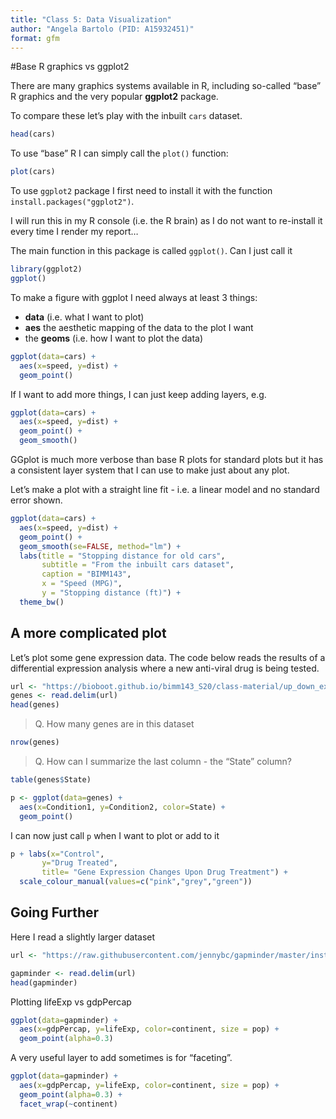 ```yaml
---
title: "Class 5: Data Visualization"
author: "Angela Bartolo (PID: A15932451)"
format: gfm
---
```


#Base R graphics vs ggplot2

There are many graphics systems available in R, including so-called "base" R graphics and the very popular **ggplot2** package.

To compare these let's play with the inbuilt `cars` dataset.

```r
head(cars)
```

To use "base" R I can simply call the `plot()` function:

```r
plot(cars)
```

To use `ggplot2` package I first need to install it with the function `install.packages("ggplot2")`.

I will run this in my R console (i.e. the R brain) as I do not want to re-install it every time I render my report...

The main function in this package is called `ggplot()`. Can I just call it

```r
library(ggplot2)
ggplot()
```

To make a figure with ggplot I need always at least 3 things:

-   **data** (i.e. what I want to plot)
-   **aes** the aesthetic mapping of the data to the plot I want
-   the **geoms** (i.e. how I want to plot the data)

```r
ggplot(data=cars) + 
  aes(x=speed, y=dist) +
  geom_point()
```

If I want to add more things, I can just keep adding layers, e.g.

```r
ggplot(data=cars) + 
  aes(x=speed, y=dist) +
  geom_point() +
  geom_smooth()
```

GGplot is much more verbose than base R plots for standard plots but it has a consistent layer system that I can use to make just about any plot. 

Let's make a plot with a straight line fit - i.e. a linear model and no standard error shown. 


```r
ggplot(data=cars) + 
  aes(x=speed, y=dist) +
  geom_point() +
  geom_smooth(se=FALSE, method="lm") +
  labs(title = "Stopping distance for old cars", 
       subtitle = "From the inbuilt cars dataset",
       caption = "BIMM143", 
       x = "Speed (MPG)",
       y = "Stopping distance (ft)") +
  theme_bw()

```

## A more complicated plot

Let's plot some gene expression data.
The code below reads the results of a differential expression analysis where a new anti-viral drug is being tested.

```r
url <- "https://bioboot.github.io/bimm143_S20/class-material/up_down_expression.txt"
genes <- read.delim(url)
head(genes)
```

> Q. How many genes are in this dataset

```r
nrow(genes)
```

> Q. How can I summarize the last column - the "State" column?

```r
table(genes$State)
```

```r
p <- ggplot(data=genes) +
  aes(x=Condition1, y=Condition2, color=State) +
  geom_point()
```

I can now just call `p` when I want to plot or add to it

```r
p + labs(x="Control", 
       y="Drug Treated",
       title= "Gene Expression Changes Upon Drug Treatment") + 
  scale_colour_manual(values=c("pink","grey","green"))
```


## Going Further

Here I read a slightly larger dataset
```r
url <- "https://raw.githubusercontent.com/jennybc/gapminder/master/inst/extdata/gapminder.tsv"

gapminder <- read.delim(url)
head(gapminder)
```
Plotting lifeExp vs gdpPercap

```r
ggplot(data=gapminder) +
  aes(x=gdpPercap, y=lifeExp, color=continent, size = pop) +
  geom_point(alpha=0.3)
```

A very useful layer to add sometimes is for "faceting". 

```r
ggplot(data=gapminder) +
  aes(x=gdpPercap, y=lifeExp, color=continent, size = pop) +
  geom_point(alpha=0.3) +
  facet_wrap(~continent)
```
